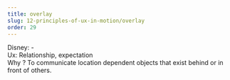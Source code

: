 ```yaml
---
title: overlay
slug: 12-principles-of-ux-in-motion/overlay
order: 29
---
```


<SlideTemplate title="Principle 7: Overlay">
    
Disney: -  
Ux: Relationship, expectation  
Why ? To communicate location dependent objects that exist behind or in front of others.  

</SlideTemplate>